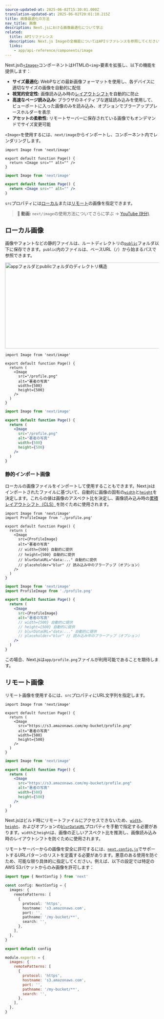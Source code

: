 ```yaml
---
source-updated-at: 2025-06-02T15:30:01.000Z
translation-updated-at: 2025-06-02T20:01:10.215Z
title: 画像最適化の方法
nav_title: 画像
description: Next.jsにおける画像最適化について学ぶ
related:
  title: APIリファレンス
  description: Next.js Imageの全機能についてはAPIリファレンスを参照してください。
  links:
    - app/api-reference/components/image
---
```


Next.jsの[`<Image>`](/docs/app/api-reference/components/image)コンポーネントはHTMLの`<img>`要素を拡張し、以下の機能を提供します：

- **サイズ最適化:** WebPなどの最新画像フォーマットを使用し、各デバイスに適切なサイズの画像を自動的に配信
- **視覚的安定性:** 画像読み込み時の[レイアウトシフト](https://web.dev/articles/cls)を自動的に防止
- **高速なページ読み込み:** ブラウザのネイティブな遅延読み込みを使用して、ビューポートに入った画像のみを読み込み、オプションでブラーアッププレースホルダーを表示
- **アセットの柔軟性:** リモートサーバーに保存されている画像でもオンデマンドでサイズ変更可能

`<Image>`を使用するには、`next/image`からインポートし、コンポーネント内でレンダリングします。

```tsx filename="app/page.tsx" switcher
import Image from 'next/image'

export default function Page() {
  return <Image src="" alt="" />
}
```

```jsx filename="app/page.js" switcher
import Image from 'next/image'

export default function Page() {
  return <Image src="" alt="" />
}
```

`src`プロパティには[ローカル](#ローカル画像)または[リモート](#リモート画像)の画像を指定できます。

> **🎥 動画:** `next/image`の使用方法についてさらに学ぶ → [YouTube (9分)](https://youtu.be/IU_qq_c_lKA).

## ローカル画像

画像やフォントなどの静的ファイルは、ルートディレクトリの[`public`](/docs/app/api-reference/file-conventions/public-folder)フォルダ以下に保存できます。`public`内のファイルは、ベースURL（`/`）から始まるパスで参照できます。

<Image
  alt="appフォルダとpublicフォルダのディレクトリ構造"
  srcLight="/docs/light/public-folder.png"
  srcDark="/docs/dark/public-folder.png"
  width="1600"
  height="282"
/>

```tsx filename="app/page.tsx" switcher
import Image from 'next/image'

export default function Page() {
  return (
    <Image
      src="/profile.png"
      alt="著者の写真"
      width={500}
      height={500}
    />
  )
}
```

```jsx filename="app/page.js" switcher
import Image from 'next/image'

export default function Page() {
  return (
    <Image
      src="/profile.png"
      alt="著者の写真"
      width={500}
      height={500}
    />
  )
}
```

### 静的インポート画像

ローカルの画像ファイルをインポートして使用することもできます。Next.jsはインポートされたファイルに基づいて、自動的に画像の固有の[`width`](/docs/app/api-reference/components/image#width-and-height)と[`height`](/docs/app/api-reference/components/image#width-and-height)を決定します。これらの値は画像のアスペクト比を決定し、画像読み込み時の[累積レイアウトシフト（CLS）](https://web.dev/articles/cls)を防ぐために使用されます。

```tsx filename="app/page.tsx" switcher
import Image from 'next/image'
import ProfileImage from './profile.png'

export default function Page() {
  return (
    <Image
      src={ProfileImage}
      alt="著者の写真"
      // width={500} 自動的に提供
      // height={500} 自動的に提供
      // blurDataURL="data:..." 自動的に提供
      // placeholder="blur" // 読み込み中のブラーアップ（オプション）
    />
  )
}
```

```jsx filename="app/page.js" switcher
import Image from 'next/image'
import ProfileImage from './profile.png'

export default function Page() {
  return (
    <Image
      src={ProfileImage}
      alt="著者の写真"
      // width={500} 自動的に提供
      // height={500} 自動的に提供
      // blurDataURL="data:..." 自動的に提供
      // placeholder="blur" // 読み込み中のブラーアップ（オプション）
    />
  )
}
```

この場合、Next.jsは`app/profile.png`ファイルが利用可能であることを期待します。

## リモート画像

リモート画像を使用するには、`src`プロパティにURL文字列を指定します。

```tsx filename="app/page.tsx" switcher
import Image from 'next/image'

export default function Page() {
  return (
    <Image
      src="https://s3.amazonaws.com/my-bucket/profile.png"
      alt="著者の写真"
      width={500}
      height={500}
    />
  )
}
```

```jsx filename="app/page.js" switcher
import Image from 'next/image'

export default function Page() {
  return (
    <Image
      src="https://s3.amazonaws.com/my-bucket/profile.png"
      alt="著者の写真"
      width={500}
      height={500}
    />
  )
}
```

Next.jsはビルド時にリモートファイルにアクセスできないため、[`width`](/docs/app/api-reference/components/image#width-and-height)、[`height`](/docs/app/api-reference/components/image#width-and-height)、およびオプションの[`blurDataURL`](/docs/app/api-reference/components/image#blurdataurl)プロパティを手動で指定する必要があります。`width`と`height`は、画像の正しいアスペクト比を推測し、画像読み込み時のレイアウトシフトを防ぐために使用されます。

リモートサーバーからの画像を安全に許可するには、[`next.config.js`](/docs/app/api-reference/config/next-config-js)でサポートするURLパターンのリストを定義する必要があります。悪意のある使用を防ぐため、可能な限り具体的に指定してください。例えば、以下の設定では特定のAWS S3バケットからのみ画像を許可します：

```ts filename="next.config.ts" switcher
import type { NextConfig } from 'next'

const config: NextConfig = {
  images: {
    remotePatterns: [
      {
        protocol: 'https',
        hostname: 's3.amazonaws.com',
        port: '',
        pathname: '/my-bucket/**',
        search: '',
      },
    ],
  },
}

export default config
```

```js filename="next.config.js" switcher
module.exports = {
  images: {
    remotePatterns: [
      {
        protocol: 'https',
        hostname: 's3.amazonaws.com',
        port: '',
        pathname: '/my-bucket/**',
        search: '',
      },
    ],
  },
}
```